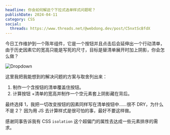 ```yaml
---
headline: 你会如何解这个下拉式选单样式问题呢？
publishDate: 2024-04-11
category: CSS
social:
  threads: https://www.threads.net/@webdong.dev/post/C5nxtScBfdX
---
```


今日工作维护到一个陈年组件，它是一个按钮并且点击后会延伸出一个行动清单，由于历史因素它的宽高只能是写死的尺寸，目标是替清单展开时加上阴影，你会怎么做？

![Dropdown](./dropdown-issue.webp)

这里我把我能想到的解决问题的方案与取舍列出来：

1. 制作一个含按钮的清单覆盖住按钮。
2. 计算按钮 +清单的宽高并制作一个空元素套上阴影藏在背后。

最终选择 1，我把一切改变按钮的因素同样写在清单按钮中……很不 DRY，为什么不是 2？ 因为用 JS 去计算样式是很可怕的事，最好不要这样做。

感谢同事告诉我有 CSS `isolation` 这个超偏门的属性去达成一些元素排序的需求。
